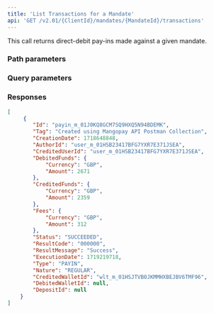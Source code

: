 ```yaml
---
title: 'List Transactions for a Mandate'  
api: 'GET /v2.01/{ClientId}/mandates/{MandateId}/transactions'  
---
```






This call returns direct-debit pay-ins made against a given mandate.  

### Path parameters  

<MandateId />  

### Query parameters  

<Status />  

<ResultCode />  

<BeforeDate1 />  

<AfterDate1 />  

<Type />  

<Nature />  

### Responses  

<AccordionGroup>
<Accordion title="200">
<Array_Transactions1Response />
</Accordion>
</AccordionGroup>

<ResponseExample>  

```json 200  
[
     {
        "Id": "payin_m_01J0KQ8GCM7SQ9HXQ5N94BDEMK",
        "Tag": "Created using Mangopay API Postman Collection",
        "CreationDate": 1718648848,
        "AuthorId": "user_m_01HSB23417BFG7YXR7E371JSEA",
        "CreditedUserId": "user_m_01HSB23417BFG7YXR7E371JSEA",
        "DebitedFunds": {
            "Currency": "GBP",
            "Amount": 2671
        },
        "CreditedFunds": {
            "Currency": "GBP",
            "Amount": 2359
        },
        "Fees": {
            "Currency": "GBP",
            "Amount": 312
        },
        "Status": "SUCCEEDED",
        "ResultCode": "000000",
        "ResultMessage": "Success",
        "ExecutionDate": 1719219718,
        "Type": "PAYIN",
        "Nature": "REGULAR",
        "CreditedWalletId": "wlt_m_01HSJTVB0JKMMHXBEJBV6TMF96",
        "DebitedWalletId": null,
        "DepositId": null
    }
]
```  

</ResponseExample>  

<RequestExample>  
    <RestNoBody />
    <PhpListTransactionsMandate />
    <NodeListTransactionsMandate />
    <RubyListTransactionsMandate />
    <PythonListMandateTransactions />
    <NetListMandateTransactions />  
</RequestExample>
